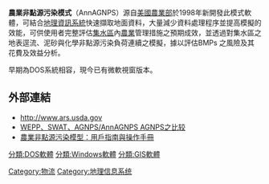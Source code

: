 '''農業非點源污染模式'''（AnnAGNPS）源自[[美國農業部|美國農業部]]於1998年新開發此模式軟體，可結合[[地理資訊系統|地理資訊系統]]快速擷取地面資料，大量減少資料處理程序並提高模擬的效能，可供使用者完整評估[[集水區|集水區]]內[[農業|農業]]管理措施之預期成效，並透過對集水區之地表逕流、泥砂與化學非點源污染負荷連續之模擬，據以評估BMPs 之風險及其花費及效益分析。

早期為DOS系統相容，現今已有微軟視窗版本。

==外部連結==
*[http://www.ars.usda.gov/Research/docs.htm?docid=5222 http://www.ars.usda.gov]
*[http://www.gissky.net/blog/user1/hyzeng/15818.html WEPP、SWAT、AGNPS/AnnAGNPS AGNPS之比较]
*[http://big5.dushu.com/book/11867635/ 農業非點源污染模型：用戶指南與操作手冊]{{dead link|date=2018年4月 |bot=InternetArchiveBot |fix-attempted=yes }}

{{Compu-soft-stub}}
{{Windows-software-stub}}

[[分類:DOS軟體|分類:DOS軟體]]
[[分類:Windows軟體|分類:Windows軟體]]
[[Category:物流|Category:物流]]
[[Category:地理信息系统|Category:地理信息系统]]
[[分類:GIS軟體|分類:GIS軟體]]